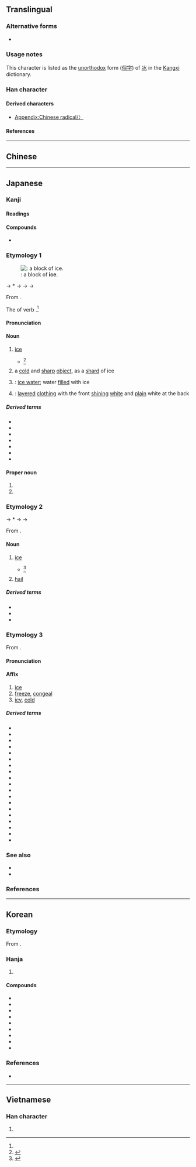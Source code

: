 {{also|冰|永}}
{{character info}}
==Translingual==
{{stroke order|strokes=5}}

===Alternative forms===
* {{l|mul|冫}} {{qualifier|when used as a left Chinese radical}}

===Usage notes===
This character is listed as the [[unorthodox]] form ([[俗字]]) of [[冰]] in the [[Kangxi]] dictionary.

===Han character===
{{Han char|rn=85|rad=水|as=01|sn=5|four=32230|canj=IE|ids=⿻水丶}}

====Derived characters====
* [[Appendix:Chinese radical/冫]]

====References====
{{Han ref|kx=0603.030|dkj=17087|dj=0996.030|hdz=31546.040|uh=6C37}}

----

==Chinese==
{{zh-see|冰|v}}

----

==Japanese==

===Kanji===
{{ja-kanji|grade=3|rs=水01}}

====Readings====
{{ja-readings
|goon=ひょう<ひよう
|kanon=ひょう<ひよう
|kun=こおり-<こほり-, ひ-<ひ-, こお-る<こほ-る
|nanori=きよ, すい
}}

====Compounds====
* {{ja-r|氷柱|つらら|[[icicle]]}}
<!-- You can [http://web.mit.edu/jpnet/ji/data/sound/koori.au hear] it pronunced. ''(need *.au file player)''-->

===Etymology 1===
{{ja-kanjitab|こおり|yomi=k|alt=凍り,冰:uncommon}}
{{wp|lang=ja}}
{{wp|Ice}}
[[File:Block if ice in Jökulsarlon Iceland.JPG|thumb|right|{{m|ja||氷|tr=kōri}}: a block of '''ice'''.]]

{{IPAfont|⟨ko<sub>2</sub>pori⟩}} → *{{IPAchar|/kəpori/}} → {{IPAchar|/koɸori/}} → {{IPAchar|/kowori/}} → {{IPAchar|/koːri/}}

From {{inh|ja|ojp|sort=こおり|-}}.

The {{m|ja|連用形|tr=ren'yōkei||stem or continuative form}} of verb {{m|ja|凍る|tr=kōru||to [[freeze]]}}.<ref name="DJR"/>

====Pronunciation====
{{ja-pron|こおり|acc=0|acc_ref=DJR}}

====Noun====
{{ja-noun|こおり|hhira=こほり}}

# [[ice]] {{gl|[[freeze|frozen]] [[water]]}}
#* {{RQ:Wamyō Ruijushō|1|46}}<ref name="WMS">{{R:Wamyō Ruijushō}}</ref>
#*: {{ux|ja|氷　四聲字苑云：「水寒凍結也。」筆凌反［和名：比又'''古保利'''］|Ice - according to the ''Sisheng Ziyuan'': cold water, frozen and solidified. (Chinese [[fanqie]]: {{lang|ja|筆凌}}; Japanese name: ''hi'' or '''''kōri''''')}}
# a [[cold]] and [[sharp]] [[object]], as a [[shard]] of ice
# {{short for|ja|氷水|tr=kōrimizu|nodot=1}}: [[ice water]]; water [[fill]]ed with ice
# {{short for|ja|氷襲|tr=kōrigasane|nodot=1}}: [[layer]]ed [[clothing]] with the front [[shining]] [[white]] and [[plain]] white at the back

=====Derived terms=====
{{der-top3}}
* {{ja-r|氷%襲|こおり-%がさね}}
* {{ja-r|氷%水|こおり%みず}}
* {{ja-r|氷%屋|こおり%や}}
* {{ja-r|薄%氷|うす%ごおり|thin ice}}
* {{ja-r|かき氷|かきごおり}}
* {{ja-r|氷%砂%糖|こおり%ざ%とう}}
* {{ja-r|初%氷|はつ%ごおり}}
{{der-bottom}}

====Proper noun====
{{ja-pos|proper|こおり|hhira=こほり}}

# {{given name|ja|female|A=a|sort=こおり}}
# {{surname|ja|A=a|sort=こおり}}

===Etymology 2===
{{ja-kanjitab|ひ|yomi=k|alt=冰:uncommon}}

{{IPAfont|⟨pi<sub>1</sub>⟩}} → *{{IPAchar|/pʲi/}} → {{IPAchar|/ɸi/}} → {{IPAchar|/hi/}}

From {{inh|ja|ojp|-}}.

====Noun====
{{ja-noun|ひ}}

# [[ice]] {{gl|[[freeze|frozen]] [[water]]}}
#* {{RQ:Wamyō Ruijushō|1|46}}<ref name="WMS">{{R:Wamyō Ruijushō}}</ref>
#*: {{ux|ja|氷　四聲字苑云：「水寒凍結也。」筆凌反［和名：'''比'''又古保利］|Ice - according to the ''Sisheng Ziyuan'': cold water, frozen and solidified. (Chinese [[fanqie]]: {{lang|ja|筆凌}}; Japanese name: '''''hi''''' or ''kōri'')}}
#: {{synonyms|ja|アイス|tr=aisu}}
# [[hail]] {{gl|[[precipitate]]d ice}}
#: {{synonyms|ja|雹|tr=hyō}}

=====Derived terms=====
* {{ja-r|氷%川|^ひ%かわ}}
* {{ja-r|氷%雨|ひ%さめ}}
* {{ja-r|氷%室|ひ%むろ|[[icehouse]]}}

===Etymology 3===
{{ja-kanjitab|ひょう|yomi=o}}

From {{der|ja|ltc|sort=ひよう|-}} {{ltc-l|冰}}.

====Pronunciation====
{{ja-pron|ひょう}}

====Affix====
{{ja-pos|affix|ひょう}}

# [[ice]]
# [[freeze]], [[congeal]]
# [[icy]], [[cold]]

=====Derived terms=====
{{der-top4}}
* {{ja-r|雹|ひょう|[[hail#Noun|hail]]}}
* {{ja-r|氷%菓|ひょう%か}}
* {{ja-r|氷%河|ひょう%が}}
* {{ja-r|氷%塊|ひょう%かい}}
* {{ja-r|氷%海|ひょう%かい|icy waters}}
* {{ja-r|氷%解|ひょう%かい}}
* {{ja-r|氷%結|ひょう%けつ}}
* {{ja-r|氷%山|ひょう%ざん}}
* {{ja-r|氷%釈|ひょう%しゃく}}
* {{ja-r|氷%雪|ひょう%せつ}}
* {{ja-r|氷%柱|ひょう%ちゅう}}
* {{ja-r|氷%点|ひょう%てん}}
* {{ja-r|海%氷|かい%ひょう}}
* {{ja-r|堅%氷|けん%ぴょう}}
* {{ja-r|砕%氷|さい%ひょう}}
* {{ja-r|製%氷|せい%ひょう}}
* {{ja-r|薄%氷|はく%ひょう|[[thin]] ice}}
* {{ja-r|霧%氷|む%ひょう}}
* {{ja-r|流%氷|りゅう%ひょう}}
{{der-bottom}}

===See also===
* {{ja-r|アイス}}
* {{ja-r|二%水|に%すい|‘[[ice]]’ [[radical]]}}

===References===
{{ja-kref
|ku=4125
|shift=9558
|jis=4939
|euc=C9B9
|skip=1-2-3
|freq=1450
|nelson=131
|newnelson=3032
|halpern=39
|kld=24
|heisig=131
|tuttle=3a1.2
}}
<references/>

{{cln|ja|words with multiple readings}}

----

==Korean==

===Etymology===
From {{der|ko|ltc|-}} {{ltc-l|冰|id=1}}. {{hanja-hunmong|비ᇰ|ping|天文#상02B|alt=冰}}

===Hanja===
{{ko-hanja-search}}
{{ko-hanja|얼음|빙}}

# {{hanja form of|빙|[[ice]]}}

====Compounds====
{{der-top3|Compounds}}
* {{ko-l|결빙|結氷}}
* {{ko-l|박빙|薄氷}}
* {{ko-l|빙결|氷結}}
* {{ko-l|빙벽|氷壁}}
* {{ko-l|빙붕|氷棚}}
* {{ko-l|빙상|氷上}}
* {{ko-l|빙판|氷板}}
* {{ko-l|빙하|氷河}}
* {{ko-l|해빙|解氷}}
{{der-bottom}}

===References===
* {{R:hanjadoc|5781}}

----

==Vietnamese==

===Han character===
{{vi-readings|reading=[[băng]]|rs=水01}}

# {{rfdef|vi}}